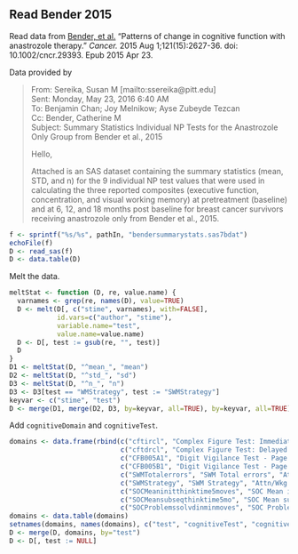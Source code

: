 ## Read Bender 2015

Read data from 
[Bender, et al.](http://www.ncbi.nlm.nih.gov/pubmed/25906766)
"Patterns of change in cognitive function with anastrozole therapy."
*Cancer.* 2015 Aug 1;121(15):2627-36. doi: 10.1002/cncr.29393. Epub 2015 Apr 23.

Data provided by

> From: Sereika, Susan M [mailto:ssereika@pitt.edu]   
> Sent: Monday, May 23, 2016 6:40 AM  
> To: Benjamin Chan; Joy Melnikow; Ayse Zubeyde Tezcan  
> Cc: Bender, Catherine M  
> Subject: Summary Statistics Individual NP Tests for the Anastrozole Only Group from Bender et al., 2015  
> 
> Hello,
> 
> Attached is an SAS dataset containing the summary statistics (mean, STD, and
> n) for the 9 individual NP test values that were used in calculating the three
> reported composites (executive function, concentration, and visual working
> memory) at pretreatment (baseline) and at 6, 12, and 18 months post baseline
> for breast cancer survivors receiving anastrozole only from Bender et al.,
> 2015.


```r
f <- sprintf("%s/%s", pathIn, "bendersummarystats.sas7bdat")
echoFile(f)
D <- read_sas(f)
D <- data.table(D)
```

Melt the data.

```r
meltStat <- function (D, re, value.name) {
  varnames <- grep(re, names(D), value=TRUE)
  D <- melt(D[, c("stime", varnames), with=FALSE],
            id.vars=c("author", "stime"),
            variable.name="test",
            value.name=value.name)
  D <- D[, test := gsub(re, "", test)]
  D
}
D1 <- meltStat(D, "^mean_", "mean")
D2 <- meltStat(D, "^std_", "sd")
D3 <- meltStat(D, "^n_", "n")
D3 <- D3[test == "WMStrategy", test := "SWMStrategy"]
keyvar <- c("stime", "test")
D <- merge(D1, merge(D2, D3, by=keyvar, all=TRUE), by=keyvar, all=TRUE)
```
Add `cognitiveDomain` and `cognitiveTest`.

```r
domains <- data.frame(rbind(c("cftircl", "Complex Figure Test: Immediate Recall", "Vis Mem"),
                            c("cftdrcl", "Complex Figure Test: Delayed Recall", "Vis Mem"),
                            c("CFB005A1", "Digit Vigilance Test - Page 1 - Time (seconds)", "Attn/Wkg Mem/Concen"),
                            c("CFB005B1", "Digit Vigilance Test - Page 1 - Errors", "Attn/Wkg Mem/Concen"),
                            c("SWMTotalerrors", "SWM Total errors", "Attn/Wkg Mem/Concen"),
                            c("SWMStrategy", "SWM Strategy", "Attn/Wkg Mem/Concen"),
                            c("SOCMeaninitthinktime5moves", "SOC Mean initial thinking time (5 moves)", "Exec Fxn"),
                            c("SOCMeansubseqthinktime5mo", "SOC Mean subsequent thinking time (5 moves)", "Exec Fxn"),
                            c("SOCProblemssolvdinminmoves", "SOC Problems solved in minimum moves", "Exec Fxn")))
domains <- data.table(domains)
setnames(domains, names(domains), c("test", "cognitiveTest", "cognitiveDomain"))
D <- merge(D, domains, by="test")
D <- D[, test := NULL]
```